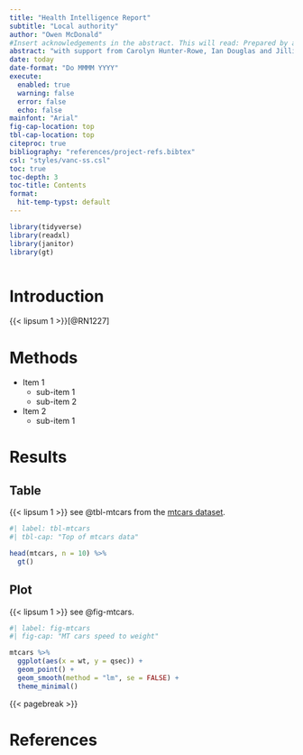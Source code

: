 ```yaml
---
title: "Health Intelligence Report"
subtitle: "Local authority"
author: "Owen McDonald"
#Insert acknowledgements in the abstract. This will read: Prepared by author <abstract>
abstract: "with support from Carolyn Hunter-Rowe, Ian Douglas and Jillian Malcolm"
date: today
date-format: "Do MMMM YYYY"
execute:
  enabled: true
  warning: false
  error: false
  echo: false
mainfont: "Arial"
fig-cap-location: top
tbl-cap-location: top
citeproc: true
bibliography: "references/project-refs.bibtex"
csl: "styles/vanc-ss.csl"
toc: true
toc-depth: 3
toc-title: Contents
format:
  hit-temp-typst: default
---
```


```r

library(tidyverse)
library(readxl)
library(janitor)
library(gt)

```

```r



```

# Introduction

{{< lipsum 1 >}}[@RN1227]

# Methods

* Item 1
  + sub-item 1
  + sub-item 2
* Item 2
  + sub-item 1

# Results

## Table

{{< lipsum 1 >}} see @tbl-mtcars from the [mtcars dataset](https://www.rdocumentation.org/packages/datasets/versions/3.6.2/topics/mtcars).

```r
#| label: tbl-mtcars
#| tbl-cap: "Top of mtcars data"

head(mtcars, n = 10) %>% 
  gt()

```

## Plot

{{< lipsum 1 >}} see @fig-mtcars.

```r
#| label: fig-mtcars
#| fig-cap: "MT cars speed to weight"

mtcars %>% 
  ggplot(aes(x = wt, y = qsec)) +
  geom_point() +
  geom_smooth(method = "lm", se = FALSE) +
  theme_minimal()

```

{{< pagebreak >}}

# References

::: {#refs}
:::